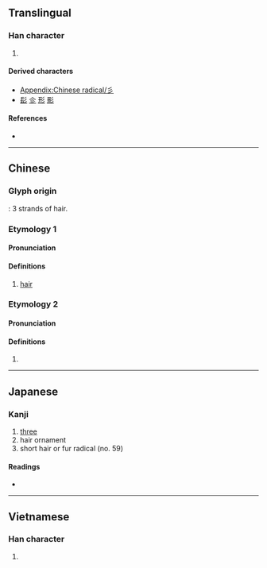 {{also|≡|☰|Ξ|ミ|三|彡}}
{{character info}}
{{character info|⼺}}
==Translingual==
{{stroke order|type=animate}}

===Han character===
{{Han char|rn=59|rad=彡|as=00|sn=3|four=|canj=HHH|ids=⿳丿丿丿}}

# {{mul-kangxi radical-def}}

====Derived characters====
* [[Appendix:Chinese radical/彡]]
* [[髟]] [[㐱]] [[形]] [[影]]

====References====
* {{Han ref|kx=0363.020|dkj=09962|dj=0681.200|hdz=20852.040|uh=5F61|ud=24417}}

----

==Chinese==
{{zh-forms}}

===Glyph origin===
{{Han etyl}}
{{liushu|p}}: 3 strands of hair.

===Etymology 1===

====Pronunciation====
{{zh-pron
|m=shān
|c=saam1
|h=pfs=sam
|mn=sam
|w=
|mc=2+1
|oc=n,y
|cat=n
}}{{attention|zh|What is Baxter-Sagart talking about?}}

====Definitions====
{{zh-hanzi}}

# [[hair]]

===Etymology 2===

====Pronunciation====
{{zh-pron
|m=xiǎn
}}

====Definitions====
{{zh-hanzi}}

# {{zh-only|彡姐}}

{{zh-cat|Triplicated}}

----

==Japanese==

===Kanji===
{{ja-kanji|grade=|rs=彡00}}

# [[three]]
# hair ornament
# short hair or fur radical (no. 59)

====Readings====
* {{ja-readings
|goon=せん<せむ
|kanon=さん<さむ
|kun=
|nanori=
}}

----

==Vietnamese==

===Han character===
{{vi-readings|reading=sam|rs=彡00}}

# {{rfdef|vi|sort=彡00}}

[[Category:CJKV radicals| ]]